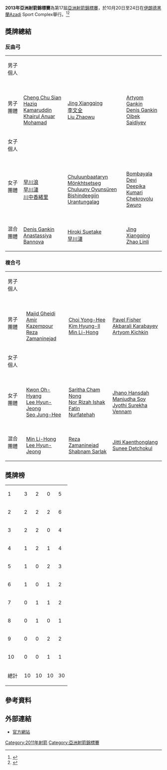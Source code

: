 {{Asiad infobox
|Name = 2011年亞洲射箭錦標賽
|Logo = <!-- 檔案不存在 2011 Asian Archery Championships logo.png ，可從英文維基百科取得 -->
|Size = 200
|Host city ={{flagicon|IRI}} [[伊朗|伊朗]][[德黑蘭|德黑蘭]]
|dates = 10月20日至24日
}}

'''2013年亞洲射箭錦標賽'''為第17屆[[亞洲射箭錦標賽|亞洲射箭錦標賽]]，於10月20日至24日在[[伊朗|伊朗]][[德黑蘭|德黑蘭]]Azadi Sport Complex舉行。<ref>{{cite news|title=Indian women bag bronze medal in Asian Archery championship|url=http://zeenews.india.com/sports/others/indian-women-bag-bronze-medal-in-asian-archery-championship_731199.html|accessdate=2013-06-24|newspaper=Zee News|date=22 October 2011|location=Kolkata, India|archiveurl=https://www.webcitation.org/6HtqYgwlV?url=http://zeenews.india.com/sports/others/indian-women-bag-bronze-medal-in-asian-archery-championship_731199.html|archivedate=2013-07-06|deadurl=no}}</ref><ref>{{cite web|url=http://www.asianarchery.com/upload/2011AC_full%20results.pdf|title=Medals standings|author=|date=24 October 2011|work=|publisher=Asian Archery Federation|accessdate=24 June 2013|archive-date=2013-11-03|archive-url=https://web.archive.org/web/20131103200928/http://www.asianarchery.com/upload/2011AC_full%20results.pdf|dead-url=yes}}</ref>

==獎牌總結==
===反曲弓===
{| {{MedalistTable|type=項目}}
|-
| 男子個人
|{{flagathlete|[[Khairul_Anuar_Mohamad|Khairul Anuar Mohamad]]|MAS}}
|{{flagathlete|[[菊地栄樹|菊地栄樹]]|JPN}}
|{{flagathlete|[[謝仲豪|謝仲豪]]|TPE}}
|-
| 男子團體
|{{MAS}}<br />[[Cheng_Chu_Sian|Cheng Chu Sian]]<br />[[Haziq_Kamaruddin|Haziq Kamaruddin]]<br />[[Khairul_Anuar_Mohamad|Khairul Anuar Mohamad]]
|{{CHN}}<br />[[Jing_Xiangqing|Jing Xiangqing]]<br />[[李文全_(射箭运动员)|李文全]]<br />[[Liu_Zhaowu|Liu Zhaowu]]
|{{KAZ}}<br />[[Artyom_Gankin|Artyom Gankin]]<br />[[Denis_Gankin|Denis Gankin]]<br />[[Oibek_Saidiyev|Oibek Saidiyev]] 
|-
| 女子個人
|{{flagathlete|[[楊念綉|楊念綉]]|TPE}}
|{{flagathlete|[[Zahra_Dehghan|Zahra Dehghan]]|IRI}}
|{{flagathlete|[[早川漣|早川漣]]|JPN}}
|-
| 女子團體
|{{JPN}}<br />[[早川浪|早川浪]]<br />[[早川漣|早川漣]]<br />[[川中香緒里|川中香緒里]]
|{{MGL}}<br />[[Chuluunbaataryn_Mönkhtsetseg|Chuluunbaataryn Mönkhtsetseg]]<br />[[Chuluuny_Oyunsüren|Chuluuny Oyunsüren]]<br />[[Bishindeegiin_Urantungalag|Bishindeegiin Urantungalag]]
|{{IND}}<br />[[Bombayala_Devi|Bombayala Devi]]<br />[[Deepika_Kumari|Deepika Kumari]]<br />[[Chekrovolu_Swuro|Chekrovolu Swuro]]
|-
| 混合團體
|{{KAZ}}<br />[[Denis_Gankin|Denis Gankin]]<br />[[Anastassiya_Bannova|Anastassiya Bannova]]
|{{JPN}}<br />[[Hiroki_Suetake|Hiroki Suetake]]<br />[[早川漣|早川漣]]
|{{CHN}}<br />[[Jing_Xiangqing|Jing Xiangqing]]<br />[[Zhao_Linli|Zhao Linli]]
|}

===複合弓===
{| {{MedalistTable|type=項目}}
|-
| 男子個人
|{{flagathlete|[[Reza_Zamaninejad|Reza Zamaninejad]]|IRI}}
|{{flagathlete|[[Zaki_Mahazan|Zaki Mahazan]]|MAS}}
|{{flagathlete|[[Min_Li-Hong|Min Li-Hong]]|KOR}}
|-
| 男子團體
|{{IRI}}<br />[[Majid_Gheidi|Majid Gheidi]]<br />[[Amir_Kazempour|Amir Kazempour]]<br />[[Reza_Zamaninejad|Reza Zamaninejad]]
|{{KOR}}<br />[[Choi_Yong-Hee|Choi Yong-Hee]]<br />[[Kim_Hyung-Il_(archer)|Kim Hyung-Il]]<br />[[Min_Li-Hong|Min Li-Hong]]
|{{KAZ}}<br />[[Pavel_Fisher|Pavel Fisher]]<br />[[Akbarali_Karabayev|Akbarali Karabayev]]<br />[[Artyom_Kichkin|Artyom Kichkin]]
|-
| 女子個人
|{{flagathlete|[[Maryam_Ranjbar|Maryam Ranjbar]]|IRI}}
|{{flagathlete|[[Lee_Hyun-Jeong|Lee Hyun-Jeong]]|KOR}}
|{{flagathlete|[[Kwon_Oh-Hyang|Kwon Oh-Hyang]]|KOR}}
|-
| 女子團體
|{{KOR}}<br />[[Kwon_Oh-Hyang|Kwon Oh-Hyang]]<br />[[Lee_Hyun-Jeong|Lee Hyun-Jeong]]<br />[[Seo_Jung-Hee|Seo Jung-Hee]]
|{{MAS}}<br />[[Saritha_Cham_Nong|Saritha Cham Nong]]<br />[[Nor_Rizah_Ishak|Nor Rizah Ishak]]<br />[[Fatin_Nurfatehah|Fatin Nurfatehah]]
|{{IND}}<br />[[Jhano_Hansdah|Jhano Hansdah]]<br />[[Manjudha_Soy|Manjudha Soy]]<br />[[Jyothi_Surekha_Vennam|Jyothi Surekha Vennam]]
|-
| 混合團體
|{{KOR}}<br />[[Min_Li-Hong|Min Li-Hong]]<br />[[Lee_Hyun-Jeong|Lee Hyun-Jeong]]
|{{IRI}}<br />[[Reza_Zamaninejad|Reza Zamaninejad]]<br />[[Shabnam_Sarlak|Shabnam Sarlak]]
|{{THA}}<br />[[Jitti_Kaenthonglang|Jitti Kaenthonglang]]<br />[[Sunee_Detchokul|Sunee Detchokul]]
|}

==獎牌榜==

{| {{RankedMedalTable|nation-width=200px}}
|-
| 1 ||align=left| {{IRI}} || 3 || 2 || 0 || 5
|-
| 2 ||align=left| {{KOR}} || 2 || 2 || 2 || 6
|-
| 3 ||align=left| {{MAS}} || 2 || 2 || 0 || 4
|-
| 4 ||align=left| {{JPN}} || 1 || 2 || 1 || 4
|-
| 5 ||align=left| {{KAZ}} || 1 || 0 || 2 || 3
|-
| 6 ||align=left| {{TPE}} || 1 || 0 || 1 || 2
|-
| 7 ||align=left| {{CHN}} || 0 || 1 || 1 || 2
|-
| 8 ||align=left| {{MGL}} || 0 || 1 || 0 || 1
|-
| 9 ||align=left| {{IND}} || 0 || 0 || 2 || 2
|-
| 10 ||align=left| {{THA}} || 0 || 0 || 1 || 1
|-
!colspan=2| 總計 !! 10 !! 10 !! 10 !! 30
|}

==參考資料==
{{reflist}}

==外部連結==
*[http://archery.org/index.asp?m_id=4452&cnt_id=6452 官方網站]{{Dead link|date=2018年7月 |bot=InternetArchiveBot |fix-attempted=yes }}

{{亞洲射箭錦標賽}}

[[Category:2011年射箭|Category:2011年射箭]]
[[Category:亞洲射箭錦標賽|Category:亞洲射箭錦標賽]]